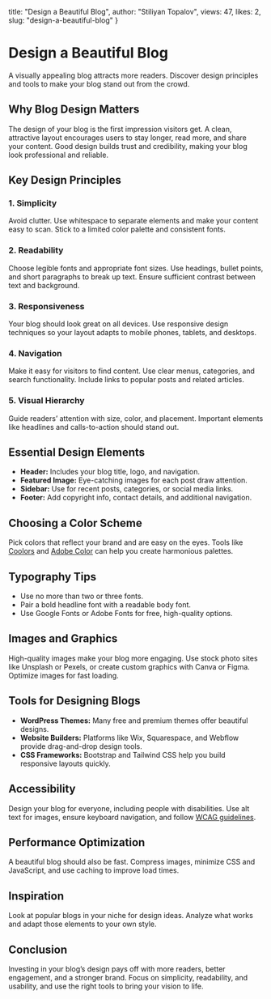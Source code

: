   title: "Design a Beautiful Blog",
  author: "Stiliyan Topalov",
  views: 47,
  likes: 2,
  slug: "design-a-beautiful-blog"
}

# Design a Beautiful Blog

A visually appealing blog attracts more readers. Discover design principles and tools to make your blog stand out from the crowd.

## Why Blog Design Matters

The design of your blog is the first impression visitors get. A clean, attractive layout encourages users to stay longer, read more, and share your content. Good design builds trust and credibility, making your blog look professional and reliable.

## Key Design Principles

### 1. Simplicity

Avoid clutter. Use whitespace to separate elements and make your content easy to scan. Stick to a limited color palette and consistent fonts.

### 2. Readability

Choose legible fonts and appropriate font sizes. Use headings, bullet points, and short paragraphs to break up text. Ensure sufficient contrast between text and background.

### 3. Responsiveness

Your blog should look great on all devices. Use responsive design techniques so your layout adapts to mobile phones, tablets, and desktops.

### 4. Navigation

Make it easy for visitors to find content. Use clear menus, categories, and search functionality. Include links to popular posts and related articles.

### 5. Visual Hierarchy

Guide readers’ attention with size, color, and placement. Important elements like headlines and calls-to-action should stand out.

## Essential Design Elements

- **Header:** Includes your blog title, logo, and navigation.
- **Featured Image:** Eye-catching images for each post draw attention.
- **Sidebar:** Use for recent posts, categories, or social media links.
- **Footer:** Add copyright info, contact details, and additional navigation.

## Choosing a Color Scheme

Pick colors that reflect your brand and are easy on the eyes. Tools like [Coolors](https://coolors.co/) and [Adobe Color](https://color.adobe.com/) can help you create harmonious palettes.

## Typography Tips

- Use no more than two or three fonts.
- Pair a bold headline font with a readable body font.
- Use Google Fonts or Adobe Fonts for free, high-quality options.

## Images and Graphics

High-quality images make your blog more engaging. Use stock photo sites like Unsplash or Pexels, or create custom graphics with Canva or Figma. Optimize images for fast loading.

## Tools for Designing Blogs

- **WordPress Themes:** Many free and premium themes offer beautiful designs.
- **Website Builders:** Platforms like Wix, Squarespace, and Webflow provide drag-and-drop design tools.
- **CSS Frameworks:** Bootstrap and Tailwind CSS help you build responsive layouts quickly.

## Accessibility

Design your blog for everyone, including people with disabilities. Use alt text for images, ensure keyboard navigation, and follow [WCAG guidelines](https://www.w3.org/WAI/standards-guidelines/wcag/).

## Performance Optimization

A beautiful blog should also be fast. Compress images, minimize CSS and JavaScript, and use caching to improve load times.

## Inspiration

Look at popular blogs in your niche for design ideas. Analyze what works and adapt those elements to your own style.

## Conclusion

Investing in your blog’s design pays off with more readers, better engagement, and a stronger brand. Focus on simplicity, readability, and usability, and use the right tools to bring your vision to life.
